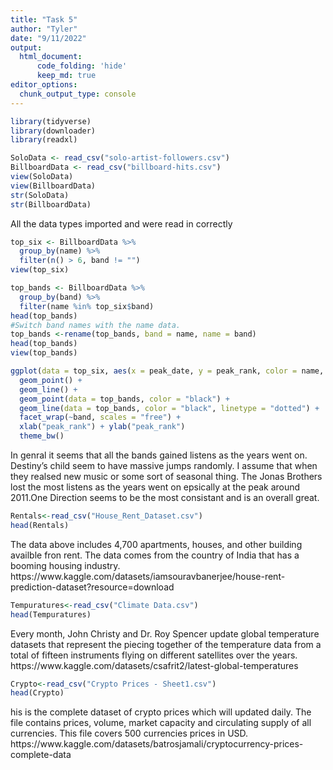 ```yaml
---
title: "Task 5"
author: "Tyler"
date: "9/11/2022"
output: 
  html_document:
      code_folding: 'hide'
      keep_md: true 
editor_options: 
  chunk_output_type: console
---
```

```r
library(tidyverse)
library(downloader)
library(readxl)
```

```r
SoloData <- read_csv("solo-artist-followers.csv")
BillboardData <- read_csv("billboard-hits.csv")
view(SoloData)
view(BillboardData)
str(SoloData)
str(BillboardData)
```
All the data types imported and were read in correctly 

```r
top_six <- BillboardData %>%
  group_by(name) %>%
  filter(n() > 6, band != "")
view(top_six)
```


```r
top_bands <- BillboardData %>%
  group_by(band) %>%
  filter(name %in% top_six$band)
head(top_bands)
#Switch band names with the name data.
top_bands <-rename(top_bands, band = name, name = band)
head(top_bands)
view(top_bands)
```

```r
ggplot(data = top_six, aes(x = peak_date, y = peak_rank, color = name, group = name)) +
  geom_point() +
  geom_line() +
  geom_point(data = top_bands, color = "black") +
  geom_line(data = top_bands, color = "black", linetype = "dotted") +
  facet_wrap(~band, scales = "free") +
  xlab("peak_rank") + ylab("peak_rank")
  theme_bw()
```
In genral it seems that all the bands gained listens as the years went on. Destiny's child seem to have massive jumps
randomly. I assume that when they realsed new music or some sort of seasonal thing. The Jonas Brothers lost the most 
listens as the years went on epsically at the peak around 2011.One Direction seems to be the most consistant and is 
an overall great. 
```r
Rentals<-read_csv("House_Rent_Dataset.csv")
head(Rentals)
```
The data above includes 4,700 apartments, houses, and other building availble fron rent. The data comes from the country of India that has a booming housing industry. 
https://www.kaggle.com/datasets/iamsouravbanerjee/house-rent-prediction-dataset?resource=download 
```r
Tempuratures<-read_csv("Climate Data.csv")
head(Tempuratures)
```
Every month, John Christy and Dr. Roy Spencer update global temperature datasets that represent the piecing together of the temperature data from a total of fifteen instruments flying on different satellites over the years.
https://www.kaggle.com/datasets/csafrit2/latest-global-temperatures 
```r
Crypto<-read_csv("Crypto Prices - Sheet1.csv")
head(Crypto)
```
his is the complete dataset of crypto prices which will updated daily. The file contains prices, volume, market capacity and circulating supply of all currencies. This file covers 500 currencies prices in USD.
https://www.kaggle.com/datasets/batrosjamali/cryptocurrency-prices-complete-data